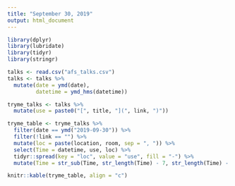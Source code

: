 ---
title: "September 30, 2019"
output: html_document
---

```{r, echo = FALSE, message = FALSE, warning = FALSE}
library(dplyr)
library(lubridate)
library(tidyr)
library(stringr)

talks <- read.csv("afs_talks.csv")
talks <- talks %>%
  mutate(date = ymd(date),
         datetime = ymd_hms(datetime))

tryme_talks <- talks %>%
  mutate(use = paste0("[", title, "](", link, ")"))

tryme_table <- tryme_talks %>%
  filter(date == ymd("2019-09-30")) %>%
  filter(!link == "") %>%
  mutate(loc = paste(location, room, sep = ", ")) %>%
  select(Time = datetime, use, loc) %>%
  tidyr::spread(key = "loc", value = "use", fill = "-") %>%
  mutate(Time = str_sub(Time, str_length(Time) - 7, str_length(Time) - 3))

knitr::kable(tryme_table, align = "c")
```
